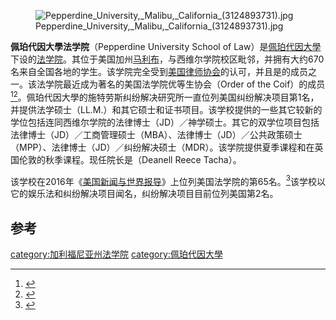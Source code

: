 [[File:Pepperdine_University,_Malibu,_California_(3124893731).jpg|thumb]]

'''佩珀代因大學法学院'''（Pepperdine University School of Law）是[[佩珀代因大學|佩珀代因大學]]下设的[[法学院|法学院]]。其位于美国加州[[马利布_(加利福尼亚州)|马利布]]，与西维尔学院校区毗邻，并拥有大约670名来自全国各地的学生。该学院完全受到[[美国律师协会|美国律师协会]]的认可，并且是{{link-en|美国法学院协会|Association of American Law Schools}}的成员之一。该法学院最近成为著名的美国法学院优等生协会{{link-en|法相庄严|Order of the Coif}}（Order of the Coif）的成员<ref>{{Cite web |url=http://law.pepperdine.edu/news/052008_coif.html |title=News Pepperdine School of Law |access-date=2017-03-13 |archive-url=https://web.archive.org/web/20080803214202/http://law.pepperdine.edu/news/052008_coif.html |archive-date=2008-08-03 |dead-url=yes }}</ref><ref>{{cite|url=http://www.orderofthecoif.org/COIF-members.htm|title=member chart|accessdate=2014-03-08|author=Anesha Smith|date=|publisher=Orderofthecoif.org|archive-url=https://web.archive.org/web/20140327093547/http://www.orderofthecoif.org/COIF-members.htm|archive-date=2014-03-27|dead-url=yes}}</ref>。佩珀代因大學的施特劳斯纠纷解决研究所一直位列美国纠纷解决项目第1名，并提供法学硕士（LL.M.）和其它硕士和证书项目。该学校提供的一些其它较新的学位包括连同西维尔学院的法律博士（JD）／神学硕士。其它的双学位项目包括法律博士（JD）／工商管理硕士（MBA）、法律博士（JD）／公共政策硕士（MPP）、法律博士（JD）／纠纷解决硕士（MDR）。该学院提供夏季课程和在英国伦敦的秋季课程。现任院长是{{link-en|迪纳尔·瑞斯·塔恰|Deanell Reece Tacha}}（Deanell Reece Tacha）。

该学校在2016年《[[美国新闻与世界报道|美国新闻与世界报导]]》上位列美国法学院的第65名。<ref>{{Cite web |url=https://www.usnews.com/best-graduate-schools/top-law-schools/law-rankings/page+3 |title=US News Law School Ranking |accessdate=2017-03-13 |archive-date=2015-09-05 |archive-url=https://web.archive.org/web/20150905165656/http://grad-schools.usnews.rankingsandreviews.com/best-graduate-schools/top-law-schools/law-rankings/page+3 |dead-url=no }}</ref>该学校以它的娱乐法和纠纷解决项目闻名，纠纷解决项目目前位列美国第2名。

==参考==
{{reflist}}

{{California law schools approved by the American Bar Association|state=collapsed}}
{{Law Schools of the Southwest|state=collapsed}}

[[category:加利福尼亚州法学院|category:加利福尼亚州法学院]]
[[category:佩珀代因大學|category:佩珀代因大學]]